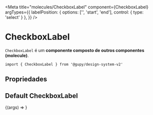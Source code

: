 
<Meta 
  title="molecules/CheckboxLabel" 
  component={CheckboxLabel} 
  argTypes={{
    labelPosition: {
      options: ['', 'start', 'end'],
      control: { type: 'select' }
    },
  }}
/>

# CheckboxLabel

`CheckboxLabel` é um **componente composto de outros componentes (molecule)**.

`import { CheckboxLabel } from '@gupy/design-system-v2'`

## Propriedades

<ArgsTable of={CheckboxLabel} />

## Default CheckboxLabel

<Canvas>
  <Story 
    name='CheckboxLabel'
    args={{
      id: 'CheckboxLabel-id',
      label: 'Você concorda com os termos de uso?',
      checked: false,
      hasError: false,
      helperMessage: 'Mensagem de teste de erro'
    }}
  >
    {(args) => <CheckboxLabel {...args} />}
  </Story>
</Canvas>